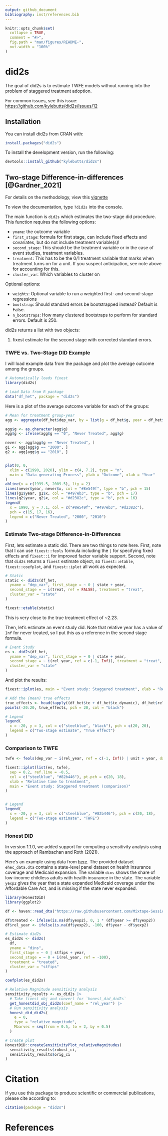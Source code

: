 ```yaml
---
output: github_document
bibliography: inst/references.bib
---
```


<!-- README.md is generated from README.Rmd. Please edit that file -->

```r
knitr::opts_chunk$set(
  collapse = TRUE,
  comment = "#>",
  fig.path = "man/figures/README-",
  out.width = "100%"
)
```

# did2s

<!-- badges: start -->
<!-- badges: end -->

The goal of did2s is to estimate TWFE models without running into the problem of staggered treatment adoption. 

For common issues, see this issue: [https://github.com/kylebutts/did2s/issues/12](https://github.com/kylebutts/did2s/issues/12)

## Installation

You can install did2s from CRAN with:

``` r
install.packages("did2s")
```

To install the development version, run the following:

```r
devtools::install_github("kylebutts/did2s")
```

## Two-stage Difference-in-differences [@Gardner_2021]

For details on the methodology, view this [vignette](https://kylebutts.github.io/did2s/articles/Two-Stage-Difference-in-Differences.html)

To view the documentation, type `?did2s` into the console.


The main function is `did2s` which estimates the two-stage did procedure. This function requires the following options:

- `yname`: the outcome variable
- `first_stage`: formula for first stage, can include fixed effects and covariates, but do not include treatment variable(s)!
- `second_stage`: This should be the treatment variable or in the case of event studies, treatment variables.
- `treatment`: This has to be the 0/1 treatment variable that marks when treatment turns on for a unit. If you suspect anticipation, see note above for accounting for this.
- `cluster_var`: Which variables to cluster on

Optional options:

- `weights`: Optional variable to run a weighted first- and second-stage regressions
- `bootstrap`: Should standard errors be bootstrapped instead? Default is False.
- `n_bootstraps`: How many clustered bootstraps to perform for standard errors. Default is 250.

did2s returns a list with two objects:

1. fixest estimate for the second stage with corrected standard errors.

### TWFE vs. Two-Stage DID Example

I will load example data from the package and plot the average outcome among the groups.

```r
# Automatically loads fixest
library(did2s)

# Load Data from R package
data("df_het", package = "did2s")
```

Here is a plot of the average outcome variable for each of the groups:

```r
# Mean for treatment group-year
agg <- aggregate(df_het$dep_var, by = list(g = df_het$g, year = df_het$year), FUN = mean)

agg$g <- as.character(agg$g)
agg$g <- ifelse(agg$g == "0", "Never Treated", agg$g)

never <- agg[agg$g == "Never Treated", ]
g1 <- agg[agg$g == "2000", ]
g2 <- agg[agg$g == "2010", ]


plot(0, 0,
  xlim = c(1990, 2020), ylim = c(4, 7.2), type = "n",
  main = "Data-generating Process", ylab = "Outcome", xlab = "Year"
)
abline(v = c(1999.5, 2009.5), lty = 2)
lines(never$year, never$x, col = "#8e549f", type = "b", pch = 15)
lines(g1$year, g1$x, col = "#497eb3", type = "b", pch = 17)
lines(g2$year, g2$x, col = "#d2382c", type = "b", pch = 16)
legend(
  x = 1990, y = 7.1, col = c("#8e549f", "#497eb3", "#d2382c"),
  pch = c(15, 17, 16),
  legend = c("Never Treated", "2000", "2010")
)
```


### Estimate Two-stage Difference-in-Differences 

First, lets estimate a static did. There are two things to note here. First, note that I can use `fixest::feols` formula including the `|` for specifying fixed effects and `fixest::i` for improved factor variable support. Second, note that `did2s` returns a `fixest` estimate object, so `fixest::etable`, `fixest::coefplot`, and `fixest::iplot` all work as expected.

```r
# Static
static <- did2s(df_het,
  yname = "dep_var", first_stage = ~ 0 | state + year,
  second_stage = ~ i(treat, ref = FALSE), treatment = "treat",
  cluster_var = "state"
)

fixest::etable(static)
```

This is very close to the true treatment effect of ~2.23.

Then, let's estimate an event study did. Note that relative year has a value of `Inf` for never treated, so I put this as a reference in the second stage formula.

```r
# Event Study
es <- did2s(df_het,
  yname = "dep_var", first_stage = ~ 0 | state + year,
  second_stage = ~ i(rel_year, ref = c(-1, Inf)), treatment = "treat",
  cluster_var = "state"
)
```

And plot the results:

```r
fixest::iplot(es, main = "Event study: Staggered treatment", xlab = "Relative time to treatment", col = "steelblue", ref.line = -0.5)

# Add the (mean) true effects
true_effects <- head(tapply((df_het$te + df_het$te_dynamic), df_het$rel_year, mean), -1)
points(-20:20, true_effects, pch = 20, col = "black")

# Legend
legend(
  x = -20, y = 3, col = c("steelblue", "black"), pch = c(20, 20),
  legend = c("Two-stage estimate", "True effect")
)
```


### Comparison to TWFE

```r
twfe <- feols(dep_var ~ i(rel_year, ref = c(-1, Inf)) | unit + year, data = df_het)

fixest::iplot(list(es, twfe),
  sep = 0.2, ref.line = -0.5,
  col = c("steelblue", "#82b446"), pt.pch = c(20, 18),
  xlab = "Relative time to treatment",
  main = "Event study: Staggered treatment (comparison)"
)


# Legend
legend(
  x = -20, y = 3, col = c("steelblue", "#82b446"), pch = c(20, 18),
  legend = c("Two-stage estimate", "TWFE")
)
```


### Honest DID

In version 1.1.0, we added support for computing a sensitivity analysis using the approach of Rambachan and Roth (2021). 

Here's an example using data from [here](https://github.com/Mixtape-Sessions/Advanced-DID/tree/main/Exercises/Exercise-1). The provided dataset `ehec_data.dta` contains a state-level panel dataset on health insurance coverage and Medicaid expansion. The variable `dins` shows the share of low-income childless adults with health insurance in the state. The variable `yexp2` gives the year that a state expanded Medicaid coverage under the Affordable Care Act, and is missing if the state never expanded.

```r
library(HonestDiD)
library(ggplot2)

df <- haven::read_dta("https://raw.githubusercontent.com/Mixtape-Sessions/Advanced-DID/main/Exercises/Data/ehec_data.dta")

df$treated <- ifelse(is.na(df$yexp2), 0, 1 * (df$year >= df$yexp2))
df$rel_year <- ifelse(is.na(df$yexp2), -100, df$year - df$yexp2)

# Estimate did2s
es_did2s <- did2s(
  df,
  yname = "dins",
  first_stage = ~ 0 | stfips + year,
  second_stage = ~ 0 + i(rel_year, ref = -100),
  treatment = "treated",
  cluster_var = "stfips"
)

coefplot(es_did2s)
```

```r
# Relative Magnitude sensitivity analysis
sensitivity_results <- es_did2s |> 
  # Take fixest obj and convert for `honest_did_did2s`
  get_honestdid_obj_did2s(coef_name = "rel_year") |>
  # Run sensitivity analysis
  honest_did_did2s(
    e = 0,
    type = "relative_magnitude",
    Mbarvec = seq(from = 0.5, to = 2, by = 0.5)
  )

# Create plot
HonestDiD::createSensitivityPlot_relativeMagnitudes(
  sensitivity_results$robust_ci,
  sensitivity_results$orig_ci
)
```

# Citation

If you use this package to produce scientific or commercial publications, please cite according to:

```r
citation(package = "did2s")
```



# References



